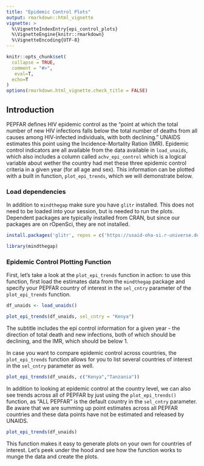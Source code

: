 ```yaml
---
title: "Epidemic Control Plots"
output: rmarkdown::html_vignette
vignette: >
  %\VignetteIndexEntry{epi_control_plots}
  %\VignetteEngine{knitr::rmarkdown}
  %\VignetteEncoding{UTF-8}
---
```


```r
knitr::opts_chunk$set(
  collapse = TRUE,
  comment = "#>",
   eval=T, 
  echo=T
)
options(rmarkdown.html_vignette.check_title = FALSE)
```

## Introduction

PEPFAR defines HIV epidemic control as the "point at which the total number of new HIV infections falls below the total number of deaths from all causes among HIV-infected individuals, with both declining." UNAIDS estimates this point using the Incidence-Mortality Ration (IMR). Epidemic control indicators are all available from the data available in `load_unaids`, which also includes a column called `achv_epi_control` which is a logical variable about wether the country had met these three epidemic control criteria in a given year (for all age and sex). This information can be plotted with a built in function, `plot_epi_trends`, which we will demonstrate below.

### Load dependencies

In addition to `mindthegap` make sure you have `glitr` installed. This does not need to be loaded into your session, but is needed to run the plots. Dependent packages are typically installed from CRAN, but since our packages are on rOpenSci, they are not installed.

```r
install.packages('glitr', repos = c('https://usaid-oha-si.r-universe.dev', 'https://cran.r-project.org/'))
```

```r
library(mindthegap)
```

### Epidemic Control Plotting Function

First, let's take a look at the `plot_epi_trends` function in action: to use this function, first load the estimates data from the `mindthegap` package and specify your PEPFAR country of interest in the `sel_cntry` parameter of the `plot_epi_trends` function.

```r
df_unaids <- load_unaids()
```

```r
plot_epi_trends(df_unaids, sel_cntry = "Kenya")
```
The subtitle includes the epi control information for a given year - the direction of total death and new infections, both of which should be declining, and the IMR, which should be below 1.

In case you want to compare epidemic control across countries, the `plot_epi_trends` function allows for you to list several countries of interest in the `sel_cntry` parameter as well.

```r
plot_epi_trends(df_unaids, c("Kenya","Tanzania"))
```

In addition to looking at epidemic control at the country level, we can also see trends across all of PEPFAR by just using the `plot_epi_trends()` function, as "ALL PEPFAR" is the default country in the `sel_cntry` parameter. Be aware that we are summing up point estimates across all PEPFAR countries and these data points have not be estimated and released by UNAIDS.

```r
plot_epi_trends(df_unaids)
```

This function makes it easy to generate plots on your own for countries of interest. Let's peek under the hood and see how the function works to munge the data and create the plots.
